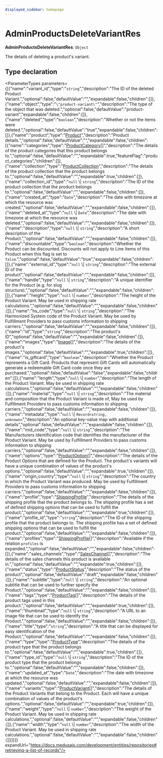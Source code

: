 ```yaml
---
displayed_sidebar: homepage
---
```



# AdminProductsDeleteVariantRes

 **AdminProductsDeleteVariantRes**: `Object`

The details of deleting a product's variant.

## Type declaration

<ParameterTypes parameters={[{"name":"variant_id","type":"`string`","description":"The ID of the deleted Product Variant.","optional":false,"defaultValue":"","expandable":false,"children":[]},{"name":"object","type":"`\"product-variant\"`","description":"The type of the object that was deleted.","optional":false,"defaultValue":"product-variant","expandable":false,"children":[]},{"name":"deleted","type":"`boolean`","description":"Whether or not the items were deleted.","optional":false,"defaultValue":"true","expandable":false,"children":[]},{"name":"product","type":"[Product](../../entities/classes/entities.Product.mdx)","description":"Product details.","optional":false,"defaultValue":"","expandable":false,"children":[{"name":"categories","type":"[ProductCategory](../../entities/classes/entities.ProductCategory.mdx)[]","description":"The details of the product categories that this product belongs to.","optional":false,"defaultValue":"","expandable":true,"featureFlag":"product_categories","children":[]},{"name":"collection","type":"[ProductCollection](../../entities/classes/entities.ProductCollection.mdx)","description":"The details of the product collection that the product belongs to.","optional":false,"defaultValue":"","expandable":true,"children":[]},{"name":"collection_id","type":"`null` \\| `string`","description":"The ID of the product collection that the product belongs to.","optional":false,"defaultValue":"","expandable":false,"children":[]},{"name":"created_at","type":"`Date`","description":"The date with timezone at which the resource was created.","optional":false,"defaultValue":"","expandable":false,"children":[]},{"name":"deleted_at","type":"`null` \\| `Date`","description":"The date with timezone at which the resource was deleted.","optional":false,"defaultValue":"","expandable":false,"children":[]},{"name":"description","type":"`null` \\| `string`","description":"A short description of the Product.","optional":false,"defaultValue":"","expandable":false,"children":[]},{"name":"discountable","type":"`boolean`","description":"Whether the Product can be discounted. Discounts will not apply to Line Items of this Product when this flag is set to `false`.","optional":false,"defaultValue":"true","expandable":false,"children":[]},{"name":"external_id","type":"`null` \\| `string`","description":"The external ID of the product","optional":false,"defaultValue":"","expandable":false,"children":[]},{"name":"handle","type":"`null` \\| `string`","description":"A unique identifier for the Product (e.g. for slug structure).","optional":false,"defaultValue":"","expandable":false,"children":[]},{"name":"height","type":"`null` \\| `number`","description":"The height of the Product Variant. May be used in shipping rate calculations.","optional":false,"defaultValue":"","expandable":false,"children":[]},{"name":"hs_code","type":"`null` \\| `string`","description":"The Harmonized System code of the Product Variant. May be used by Fulfillment Providers to pass customs information to shipping carriers.","optional":false,"defaultValue":"","expandable":false,"children":[]},{"name":"id","type":"`string`","description":"The product's ID","optional":false,"defaultValue":"","expandable":false,"children":[]},{"name":"images","type":"[Image](../../entities/classes/entities.Image.mdx)[]","description":"The details of the product's images.","optional":false,"defaultValue":"","expandable":true,"children":[]},{"name":"is_giftcard","type":"`boolean`","description":"Whether the Product represents a Gift Card. Products that represent Gift Cards will automatically generate a redeemable Gift Card code once they are purchased.","optional":false,"defaultValue":"false","expandable":false,"children":[]},{"name":"length","type":"`null` \\| `number`","description":"The length of the Product Variant. May be used in shipping rate calculations.","optional":false,"defaultValue":"","expandable":false,"children":[]},{"name":"material","type":"`null` \\| `string`","description":"The material and composition that the Product Variant is made of, May be used by Fulfillment Providers to pass customs information to shipping carriers.","optional":false,"defaultValue":"","expandable":false,"children":[]},{"name":"metadata","type":"`null` \\| `Record<string, unknown>`","description":"An optional key-value map with additional details","optional":false,"defaultValue":"","expandable":false,"children":[]},{"name":"mid_code","type":"`null` \\| `string`","description":"The Manufacturers Identification code that identifies the manufacturer of the Product Variant. May be used by Fulfillment Providers to pass customs information to shipping carriers.","optional":false,"defaultValue":"","expandable":false,"children":[]},{"name":"options","type":"[ProductOption](../../entities/classes/entities.ProductOption.mdx)[]","description":"The details of the Product Options that are defined for the Product. The product's variants will have a unique combination of values of the product's options.","optional":false,"defaultValue":"","expandable":true,"children":[]},{"name":"origin_country","type":"`null` \\| `string`","description":"The country in which the Product Variant was produced. May be used by Fulfillment Providers to pass customs information to shipping carriers.","optional":false,"defaultValue":"","expandable":false,"children":[]},{"name":"profile","type":"[ShippingProfile](../../entities/classes/entities.ShippingProfile.mdx)","description":"The details of the shipping profile that the product belongs to. The shipping profile has a set of defined shipping options that can be used to fulfill the product.","optional":false,"defaultValue":"","expandable":true,"children":[]},{"name":"profile_id","type":"`string`","description":"The ID of the shipping profile that the product belongs to. The shipping profile has a set of defined shipping options that can be used to fulfill the product.","optional":false,"defaultValue":"","expandable":false,"children":[]},{"name":"profiles","type":"[ShippingProfile](../../entities/classes/entities.ShippingProfile.mdx)[]","description":"Available if the relation `profiles` is expanded.","optional":false,"defaultValue":"","expandable":false,"children":[]},{"name":"sales_channels","type":"[SalesChannel](../../entities/classes/entities.SalesChannel.mdx)[]","description":"The details of the sales channels this product is available in.","optional":false,"defaultValue":"","expandable":true,"children":[]},{"name":"status","type":"[ProductStatus](../../entities/enums/entities.ProductStatus.mdx)","description":"The status of the product","optional":false,"defaultValue":"draft","expandable":false,"children":[]},{"name":"subtitle","type":"`null` \\| `string`","description":"An optional subtitle that can be used to further specify the Product.","optional":false,"defaultValue":"","expandable":false,"children":[]},{"name":"tags","type":"[ProductTag](../../entities/classes/entities.ProductTag.mdx)[]","description":"The details of the product tags used in this product.","optional":false,"defaultValue":"","expandable":true,"children":[]},{"name":"thumbnail","type":"`null` \\| `string`","description":"A URL to an image file that can be used to identify the Product.","optional":false,"defaultValue":"","expandable":false,"children":[]},{"name":"title","type":"`string`","description":"A title that can be displayed for easy identification of the Product.","optional":false,"defaultValue":"","expandable":false,"children":[]},{"name":"type","type":"[ProductType](../../entities/classes/entities.ProductType.mdx)","description":"The details of the product type that the product belongs to.","optional":false,"defaultValue":"","expandable":true,"children":[]},{"name":"type_id","type":"`null` \\| `string`","description":"The ID of the product type that the product belongs to.","optional":false,"defaultValue":"","expandable":false,"children":[]},{"name":"updated_at","type":"`Date`","description":"The date with timezone at which the resource was updated.","optional":false,"defaultValue":"","expandable":false,"children":[]},{"name":"variants","type":"[ProductVariant](../../entities/classes/entities.ProductVariant.mdx)[]","description":"The details of the Product Variants that belong to the Product. Each will have a unique combination of values of the product's options.","optional":false,"defaultValue":"","expandable":true,"children":[]},{"name":"weight","type":"`null` \\| `number`","description":"The weight of the Product Variant. May be used in shipping rate calculations.","optional":false,"defaultValue":"","expandable":false,"children":[]},{"name":"width","type":"`null` \\| `number`","description":"The width of the Product Variant. May be used in shipping rate calculations.","optional":false,"defaultValue":"","expandable":false,"children":[]}]}]} expandUrl="https://docs.medusajs.com/development/entities/repositories#retrieving-a-list-of-records"/>
